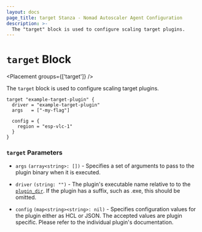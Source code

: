 ```yaml
---
layout: docs
page_title: target Stanza - Nomad Autoscaler Agent Configuration
description: >-
  The "target" block is used to configure scaling target plugins.
---
```


# `target` Block

<Placement groups={['target']} />

The `target` block is used to configure scaling target plugins.

```hcl
target "example-target-plugin" {
  driver = "example-target-plugin"
  args   = ["-my-flag"]

  config = {
    region = "esp-vlc-1"
  }
}
```

### `target` Parameters

- `args` `(array<string>: [])` - Specifies a set of arguments to pass to the
  plugin binary when it is executed.

- `driver` `(string: "")` - The plugin's executable name relative to to the
  [`plugin_dir`][plugin_dir]. If the plugin has a suffix, such as .exe, this
  should be omitted.

- `config` `(map<string><string>: nil)` - Specifies configuration values for
  the plugin either as HCL or JSON. The accepted values are plugin specific.
  Please refer to the individual plugin's documentation.

[plugin_dir]: /tools/autoscaling/agent#plugin_dir
